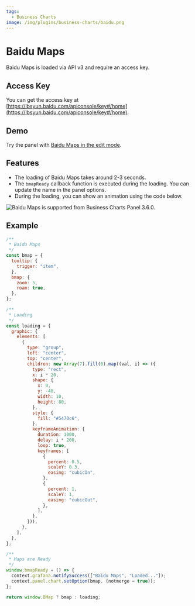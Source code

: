 ```yaml
---
tags:
  - Business Charts
image: /img/plugins/business-charts/baidu.png
---
```



# Baidu Maps

Baidu Maps is loaded via API v3 and require an access key.

## Access Key

You can get the access key at [https://lbsyun.baidu.com/apiconsole/key#/home](https://lbsyun.baidu.com/apiconsole/key#/home).

## Demo

Try the panel with [Baidu Maps in the edit mode](https://echarts.volkovlabs.io/d/X1mkMIFVz/geo-map?orgId=1&editPanel=15).

## Features

- The loading of Baidu Maps takes around 2-3 seconds.
- The `bmapReady` callback function is executed during the loading. You can update the name in the panel options.
- During the loading, you can show an animation using the code below.

<Image
  title="Baidu Maps is supported from Business Charts Panel 3.6.0."
  src="/img/plugins/business-charts/baidu.png"
/>

## Example

```js
/**
 * Baidu Maps
 */
const bmap = {
  tooltip: {
    trigger: "item",
  },
  bmap: {
    zoom: 5,
    roam: true,
  },
};

/**
 * Loading
 */
const loading = {
  graphic: {
    elements: [
      {
        type: "group",
        left: "center",
        top: "center",
        children: new Array(7).fill(0).map((val, i) => ({
          type: "rect",
          x: i * 20,
          shape: {
            x: 0,
            y: -40,
            width: 10,
            height: 80,
          },
          style: {
            fill: "#5470c6",
          },
          keyframeAnimation: {
            duration: 1000,
            delay: i * 200,
            loop: true,
            keyframes: [
              {
                percent: 0.5,
                scaleY: 0.3,
                easing: "cubicIn",
              },
              {
                percent: 1,
                scaleY: 1,
                easing: "cubicOut",
              },
            ],
          },
        })),
      },
    ],
  },
};

/**
 * Maps are Ready
 */
window.bmapReady = () => {
  context.grafana.notifySuccess(["Baidu Maps", "Loaded..."]);
  context.panel.chart.setOption(bmap, (notmerge = true));
};

return window.BMap ? bmap : loading;
```

